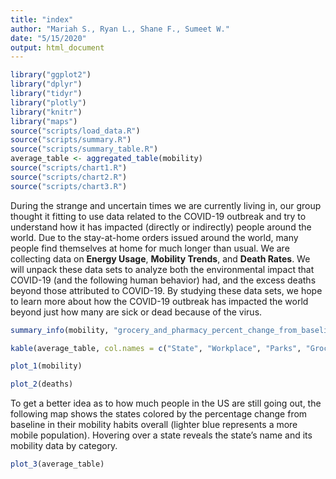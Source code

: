 ```yaml
---
title: "index"
author: "Mariah S., Ryan L., Shane F., Sumeet W."
date: "5/15/2020"
output: html_document
---
```


```r
library("ggplot2")
library("dplyr")
library("tidyr")
library("plotly")
library("knitr")
library("maps")
source("scripts/load_data.R")
source("scripts/summary.R")
source("scripts/summary_table.R")
average_table <- aggregated_table(mobility)
source("scripts/chart1.R")
source("scripts/chart2.R")
source("scripts/chart3.R")
```

During the strange and uncertain times we are currently living in, our group thought it fitting to use data related to the COVID-19 outbreak and try to understand how it has impacted (directly or indirectly) people around the world. Due to the stay-at-home orders issued around the world, many people find themselves at home for much longer than usual. We are collecting data on **Energy Usage**, **Mobility Trends**, and **Death Rates**. We will unpack these data sets to analyze both the environmental impact that COVID-19 (and the following human behavior) had, and the excess deaths beyond those attributed to COVID-19. By studying these data sets, we hope to learn more about how the COVID-19 outbreak has impacted the world beyond just how many are sick or dead because of the virus.

```r
summary_info(mobility, "grocery_and_pharmacy_percent_change_from_baseline", "retail_and_recreation_percent_change_from_baseline")
```

``` r
kable(average_table, col.names = c("State", "Workplace", "Parks", "Grocery", "Retail", "Transit"))
```

```r
plot_1(mobility)
```

```r
plot_2(deaths)
```

To get a better idea as to how much people in the US are still going out, the following map shows the states colored by the percentage change from baseline in their mobility habits overall (lighter blue represents a more mobile population). Hovering over a state reveals the state's name and its mobility data by category.

```r
plot_3(average_table)
```